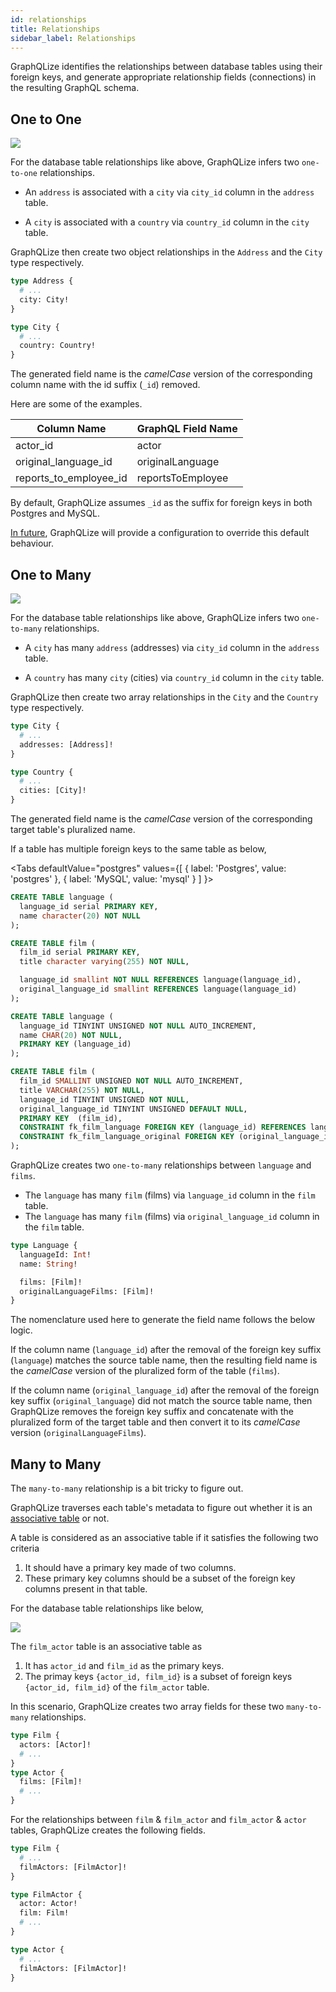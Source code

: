 ```yaml
---
id: relationships
title: Relationships
sidebar_label: Relationships
---
```



GraphQLize identifies the relationships between database tables using their foreign keys, and generate appropriate relationship fields (connections) in the resulting GraphQL schema.

## One to One

![](/img/address_city_country_er_diagram.png)

For the database table relationships like above, GraphQLize infers two `one-to-one` relationships.

- An `address` is associated with a `city` via `city_id` column in the `address` table.

- A `city` is associated with a `country` via `country_id` column in the `city` table.

GraphQLize then create two object relationships in the `Address` and the `City` type respectively.

```graphql
type Address {
  # ...
  city: City!
}

type City {
  # ...
  country: Country!
}
```

The generated field name is the _camelCase_ version of the corresponding column name with the id suffix (`_id`) removed.

Here are some of the examples.

| Column Name            | GraphQL Field Name |
| ---------------------- | ------------------ |
| actor_id               | actor              |
| original_language_id   | originalLanguage   |
| reports_to_employee_id | reportsToEmployee  |

By default, GraphQLize assumes `_id` as the suffix for foreign keys in both Postgres and MySQL.

[In future](https://github.com/graphqlize/graphqlize/issues/4), GraphQLize will provide a configuration to override this default behaviour.

## One to Many

![](/img/address_city_country_er_diagram.png)

For the database table relationships like above, GraphQLize infers two `one-to-many` relationships.

- A `city` has many `address` (addresses) via `city_id` column in the `address` table.

- A `country` has many `city` (cities) via `country_id` column in the `city` table.

GraphQLize then create two array relationships in the `City` and the `Country` type respectively.

```graphql
type City {
  # ...
  addresses: [Address]!
}

type Country {
  # ...
  cities: [City]!
}
```

The generated field name is the _camelCase_ version of the corresponding target table's pluralized name.

If a table has multiple foreign keys to the same table as below,

<Tabs
  defaultValue="postgres"
  values={[
    { label: 'Postgres', value: 'postgres' },
    { label: 'MySQL', value: 'mysql' }
  ]
}>
<TabItem value="postgres">

```sql
CREATE TABLE language (
  language_id serial PRIMARY KEY,
  name character(20) NOT NULL
);

CREATE TABLE film (
  film_id serial PRIMARY KEY,
  title character varying(255) NOT NULL,

  language_id smallint NOT NULL REFERENCES language(language_id),
  original_language_id smallint REFERENCES language(language_id)
);

```

</TabItem>
<TabItem value="mysql">

```sql
CREATE TABLE language (
  language_id TINYINT UNSIGNED NOT NULL AUTO_INCREMENT,
  name CHAR(20) NOT NULL,
  PRIMARY KEY (language_id)
);

CREATE TABLE film (
  film_id SMALLINT UNSIGNED NOT NULL AUTO_INCREMENT,
  title VARCHAR(255) NOT NULL,
  language_id TINYINT UNSIGNED NOT NULL,
  original_language_id TINYINT UNSIGNED DEFAULT NULL,
  PRIMARY KEY  (film_id),
  CONSTRAINT fk_film_language FOREIGN KEY (language_id) REFERENCES language (language_id),
  CONSTRAINT fk_film_language_original FOREIGN KEY (original_language_id) REFERENCES language (language_id)
);
```

</TabItem>

</Tabs>

GraphQLize creates two `one-to-many` relationships between `language` and `films`. 

* The `language` has many `film` (films) via `language_id` column in the `film` table. 
* The `language` has many `film` (films) via `original_language_id` column in the `film` table.

```graphql
type Language {
  languageId: Int!
  name: String!

  films: [Film]!
  originalLanguageFilms: [Film]!
}
```

The nomenclature used here to generate the field name follows the below logic.

If the column name (`language_id`) after the removal of the foreign key suffix (`language`) matches the source table name, then the resulting field name is the *camelCase* version of the pluralized form of the  table (`films`).

If the column name (`original_language_id`) after the removal of the foreign key suffix (`original_language`) did not match the source table name, then GraphQLize removes the foreign key suffix and concatenate with the pluralized form of the target table and then convert it to its *camelCase* version (`originalLanguageFilms`).

## Many to Many

The `many-to-many` relationship is a bit tricky to figure out. 

GraphQLize traverses each table's metadata to figure out whether it is an [associative table](https://en.wikipedia.org/wiki/Associative_entity) or not. 

A table is considered as an associative table if it satisfies the following two criteria

1. It should have a primary key made of two columns.
2. These primary key columns should be a subset of the foreign key columns present in that table. 

For the database table relationships like below,

![](/img/film_actor_er_diagram.png)

The `film_actor` table is an associative table as

1. It has `actor_id` and `film_id` as the primary keys.
2. The primay keys `{actor_id, film_id}` is a subset of foreign keys `{actor_id, film_id}` of the `film_actor` table. 

In this scenario, GraphQLize creates two array fields for these two `many-to-many` relationships.  

```graphql
type Film {
  actors: [Actor]!
  # ...
}
type Actor {
  films: [Film]!
  # ...
}
```

For the relationships between `film` & `film_actor` and `film_actor` & `actor` tables, GraphQLize creates the following fields. 

```graphql
type Film {
  # ...
  filmActors: [FilmActor]!
}

type FilmActor {
  actor: Actor!
  film: Film!
  # ...
}

type Actor {
  # ...
  filmActors: [FilmActor]!
}
```